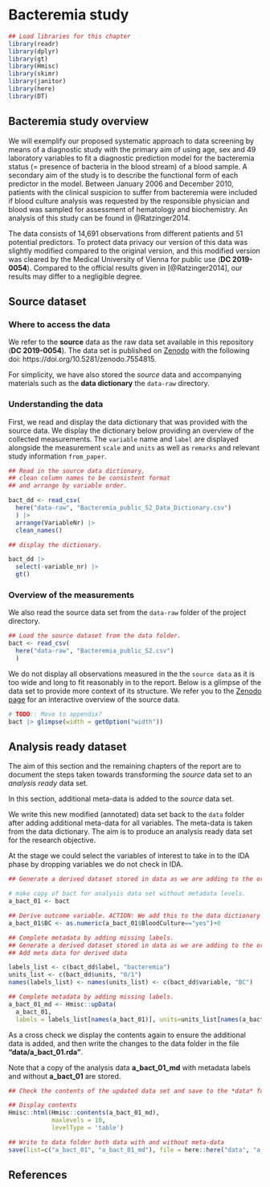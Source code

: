 # Bacteremia study  {#Bacteremia}

```r
## Load libraries for this chapter
library(readr)
library(dplyr)
library(gt)
library(Hmisc)
library(skimr)
library(janitor)
library(here)
library(DT)
```


## Bacteremia study overview 

We will exemplify our proposed systematic approach to data screening by means of a diagnostic study with the primary aim of using age, sex and 49 laboratory variables to fit a diagnostic prediction model for the bacteremia status (= presence of bacteria in the blood stream) of a blood sample. A secondary aim of the study is to describe the functional form of each predictor in the model. Between January 2006 and December 2010, patients with the clinical suspicion to suffer from bacteremia were included if blood culture analysis was requested by the responsible physician and blood was sampled for assessment of hematology and biochemistry. An analysis of this study can be found in @Ratzinger2014.

The data consists of 14,691 observations from different patients and 51 potential predictors. To protect data privacy our version of this data was slightly modified compared to the original version, and this modified version was cleared by the Medical University of Vienna for public use (**DC 2019-0054**). Compared to the official results given in [@Ratzinger2014], our results may differ to a negligible degree. 


## Source dataset

### Where to access the data

We refer to the **source** data as the raw data set available in this repository (**DC 2019-0054**). The data set is published on [Zenodo](https://doi.org/10.5281/zenodo.7554815) with the following doi: https://doi.org/10.5281/zenodo.7554815. 

For simplicity, we have also stored the *source* data and accompanying materials such as the **data dictionary** the `data-raw` directory. 

### Understanding the data

First, we read and display the data dictionary that was provided with the source data. We display the dictionary below providing an overview of the collected measurements. The `variable` name and `label` are displayed alongside the measurement `scale` and `units` as well as `remarks` and relevant study information `from_paper`. 

```r

## Read in the source data dictionary, 
## clean column names to be consistent format 
## and arrange by variable order.  

bact_dd <- read_csv(
  here("data-raw", "Bacteremia_public_S2_Data_Dictionary.csv")
  ) |>
  arrange(VariableNr) |>
  clean_names()
```

```r

## display the dictionary. 

bact_dd |> 
  select(-variable_nr) |>
  gt()

```


### Overview of the measurements

We also read the source data set from the `data-raw` folder of the project directory. 

```r

## Load the source dataset from the data folder. 
bact <- read_csv(
  here("data-raw", "Bacteremia_public_S2.csv")
  ) 

```

We do not display all observations measured in the the `source data` as it is too wide and long to fit reasonably in to the report. Below is a glimpse of the data set to provide more context of its structure. We refer you to the [Zenodo page](https://doi.org/10.5281/zenodo.7554815) for an interactive overview of the source data. 

```r
# TODO:: Move to appendix?
bact |> glimpse(width = getOption("width"))
```


## Analysis ready dataset

The aim of this section and the remaining chapters of the report are to document the steps taken towards transforming the *source* data set to an *analysis ready* data set.


In this section, additional meta-data is added to the *source* data set. 

We write this new modified (annotated) data set back to the `data` folder after adding additional meta-data for all variables. The meta-data is taken from the data dictionary. The aim is to produce an analysis ready data set for the research objective. 

At the stage we could select the variables of interest to take in to the IDA phase by dropping variables we do not check in IDA.


```r

## Generate a derived dataset stored in data as we are adding to the original source dataset obtained. 

# make copy of bact for analysis data set without metadata levels. 
a_bact_01 <- bact

## Derive outcome variable. ACTION: We add this to the data dictionary as a derived variable
a_bact_01$BC <- as.numeric(a_bact_01$BloodCulture=="yes")+0

```


```r
## Complete metadata by adding missing labels. 
## Generate a derived dataset stored in data as we are adding to the original source dataset obtained. 
## Add meta data for derived data

labels_list <- c(bact_dd$label, "bacteremia")
units_list <- c(bact_dd$units, "0/1")
names(labels_list) <- names(units_list) <- c(bact_dd$variable, "BC")

## Complete metadata by adding missing labels.
a_bact_01_md <- Hmisc::upData(
  a_bact_01,
  labels = labels_list[names(a_bact_01)], units=units_list[names(a_bact_01)])
```


As a cross check we display the contents again to ensure the additional data is added, and then write  the changes to the data folder in the file **"data/a_bact_01.rda"**. 

Note that a copy of the analysis data **a_bact_01_md** with metadata labels and without **a_bact_01** are stored.  

```r
## Check the contents of the updated data set and save to the *data* folder.  

## Display contents
Hmisc::html(Hmisc::contents(a_bact_01_md),
            maxlevels = 10,
            levelType = 'table')

## Write to data folder both data with and without meta-data
save(list=c("a_bact_01", "a_bact_01_md"), file = here::here("data", "a_bact_01.rda"))

```



## References 
